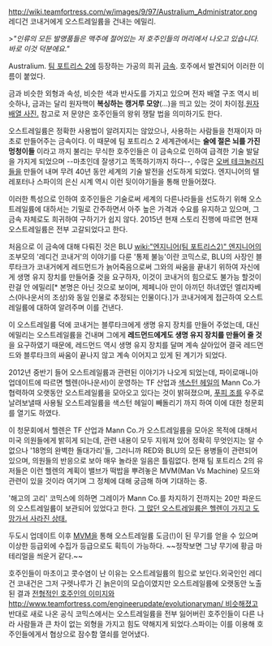 http://wiki.teamfortress.com/w/images/9/97/Australium_Administrator.png
레디건 코내거에게 오스트레일륨을 건내는 에밀리.

>''"인류의 모든 발명품들은 맥주에 절어있는 저 호주인들의 머리에서 나오고 있습니다. 바로 이것 덕분에요."''

Australium. [[팀 포트리스 2]]에 등장하는 가공의 희귀 [[금속]]. 호주에서 발견되어 이러한 이름이 붙었다.

금과 비슷한 외형과 속성, 비슷한 색과 반사도를 가지고 있으며 전자 배열 구조 역시 비슷하나, 금과는 달리 원자핵이 '''복싱하는 캥거루 모양'''(...)을 띄고 있는 것이 차이점.[http://wiki.teamfortress.com/w/images/7/77/Australium_electron-configuration.png 원자 배열 사진.] 참고로 저 문양은 호주인들의 왕위 쟁탈 법을 의미하기도 한다.

오스트레일륨은 정확한 사용법이 알려지지는 않았으나, 사용하는 사람들을 천재이자 마초로 만들어주는 금속이다. 이 때문에 팀 포트리스 2 세계관에서는 '''술에 절은 뇌를 가진 멍청이들''' 이라고 까지 불리는 무식한 호주인들은 이 금속으로 인하여 급격한 기술 발달을 가지게 되었으며 --마초인데 잘생기고 똑똑하기까지 하다--, 수많은 [[오버 테크놀러지]]들을 만들어 내며 무려 40년 동안 세계의 기술 발전을 선도하게 되었다. 엔지니어의 텔레포터나 스파이의 은신 시계 역시 이런 뒷이야기들을 통해 만들어졌다.

이러한 특성으로 인하여 호주인들은 기술로써 세계의 다른나라들을 선도하기 위해 오스트레일륨에 대하서는 기밀로 간주하면서 아주 높은 가격과 수요를 유지하고 있으며, 그 금속 자체로도 희귀하여 구하기가 쉽지 않다. 2015년 현재 스토리 진행에 따르면 현재 오스트레일륨은 전부 고갈되었다고 한다.

처음으로 이 금속에 대해 다뤄진 것은 BLU [[wiki:"엔지니어(팀 포트리스2)" 엔지니어]]의 조부모의 '레디건 코내거'의 이야기를 다룬 '통제 불능'이란 코믹스로, BLU의 사장인 블루타크가 코내거에게 레드먼드가 늙어죽음으로써 그와의 싸움을 끝내기 위하여 자신에게 생명 유지 장치를 만들어줄 것을 요구하자, 이것이 코내거의 힘으로도 불가능 할것이란걸 안 에밀리[* 본명은 아닌 것으로 보이며, 제페니아 만이 아끼던 하녀였던 엘리자베스(아나운서의 조상)와 동일 인물로 추정되는 인물이다.]가 코내거에게 접근하여 오스트레일륨에 대하여 알려주며 이를 건낸다. 

이 오스트레일륨 덕에 코내거는 블루타크에게 생명 유지 장치를 만들어 주었는데, 대신 에밀리는 오스트레일륨을 건내며 그에게 '''레드먼드에게도 생명 유지 장치를 만들어 줄 것'''을 요구하였기 때문에, 레드먼드 역시 생명 유지 장치를 달며 계속 살아있어 결국 레드먼드와 블루타크의 싸움이 끝나지 않고 계속 이어지고 있게 된 계기가 되었다.

2012년 중반기 들어 오스트레일륨과 관련된 이야기가 나오게 되었는데, 파이로매니아 업데이트에 따르면 헬렌(아나운서)이 운영하는 TF 산업과 [[색스턴 헤일]]의 Mann Co.가 협력하여 오랫동안 오스트레일륨을 모아오고 있다는 것이 밝혀졌으며, [[푸피 조]]를 우주로 날려보낼때 사용될 오스트레일륨을 색스턴 헤일이 빼돌리기 까지 하여 이에 대한 청문회를 열기도 하였다.

이 청문회에서 헬렌은 TF 산업과 Mann Co.가 오스트레일륨을 모아온 목적에 대해서 미국 의원들에게 밝히게 되는데, 관련 내용이 모두 지워져 있어 정확히 무엇인지는 알 수 없으나 '18명의 완벽한 돌대가리'들, 그러니까 RED와 BLU의 모든 용병들이 관련되어 있으며, 의원들의 반응으로 보아 매우 놀라운 일음은 틀림없다. 현재 팀 포트리스 2의 유저들은 이런 헬렌의 계획이 밸브가 떡밥을 뿌려놓은 MVM(Man Vs Machine) 모드와 관련이 있을 것이라 여기며 그 정체에 대해 궁금해 하며 기대하는 중.

'해고의 고리' 코믹스에 의하면 그레이가 Mann Co.를 차지하기 전까지는 20만 파운드의 오스트레일륨이 보관되어 있었다고 한다. [[그 많던 싱아는 누가 다 먹었을까|그 많던 오스트레일륨은 헬렌이 가지고 도망가서 사라진 상태.]]

두도시 업데이트 이후 [[MVM]]을 통해 오스트레일륨 도금(!)이 된 무기를 얻을 수 있으며 이상한 등급외에 수집가 등급으로도 획득이 가능하다. ~~정작보면 그냥 무기에 황금 마테리얼을 씌운거 같다.~~

호주인들이 마초이고 콧수염이 난 이유는 오스트레일륨의 힘으로 보인다.외국인인 레디건 코내건은 그저 구렛나루가 긴 늙은이의 모습이였지만 오스트레일륨에 오랫동안 노출된 결과 [[색스턴 헤일|전형적인 호주인의 이미지]]와 [[http://www.teamfortress.com/engineerupdate/evolutionaryman/ 비슷해졌고]] 반대로 새로 나온 공식 코믹스에서는 오스트레일륨을 전부 잃어버린 호주인들이 다른 나라 사람들과 큰 차이 없는 외형을 가지고 힘도 약해지게 되었다.스파이는 이를 이용해 호주인들에게서 협상으로 잠수함 열쇠를 얻어냈다.
